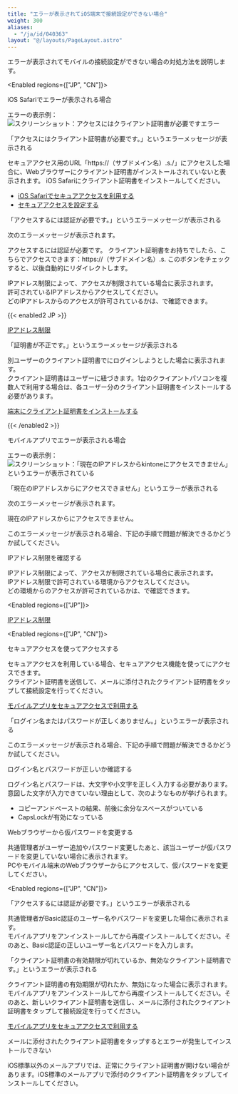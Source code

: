 ```yaml
---
title: "エラーが表示されてiOS端末で接続設定ができない場合"
weight: 300
aliases:
  - "/ja/id/040363"
layout: "@/layouts/PageLayout.astro"
---
```



エラーが表示されてモバイルの接続設定ができない場合の対処方法を説明します。

<Enabled regions={["JP", "CN"]}>

<Heading id="mobile_error_ios_10">iOS Safariでエラーが表示される場合</Heading>

エラーの表示例：
<Img src="/k/kintone/img-ja/error01.png" alt="スクリーンショット：アクセスにはクライアント証明書が必要ですエラー" />

<Heading level={3} id="mobile_error_ios_1010">「アクセスにはクライアント証明書が必要です。」というエラーメッセージが表示される</Heading>

セキュアアクセス用のURL「https://（サブドメイン名）.s.<CybozuCom />/」にアクセスした場合に、Webブラウザーにクライアント証明書がインストールされていないと表示されます。
iOS Safariにクライアント証明書をインストールしてください。

<Reference>

* [iOS Safariでセキュアアクセスを利用する](/k/ja/id/040661.html#ios_secure_ios_10)
* [セキュアアクセスを設定する](/general/ja/id/02062.html)

</Reference>

<Heading level={3} id="mobile_error_ios_1020">「アクセスするには認証が必要です。」というエラーメッセージが表示される</Heading>

次のエラーメッセージが表示されます。

<Graynote>
アクセスするには認証が必要です。  
クライアント証明書をお持ちでしたら、こちらでアクセスできます：https://（サブドメイン名）.s.<CybozuCom />  
このボタンをチェックすると、以後自動的にリダイレクトします。

</Graynote>

IPアドレス制限によって、アクセスが制限されている場合に表示されます。  
許可されているIPアドレスからアクセスしてください。  
どのIPアドレスからのアクセスが許可されているかは、<SlashUi />で確認できます。

&#123;&#123;< enabled2 JP >&#125;&#125;
<Reference>

[IPアドレス制限](/general/ja/id/02045.html)
</Reference>

</Enabled>

<Heading level={3} id="mobile_error_ios_1030">「証明書が不正です。」というエラーメッセージが表示される</Heading>

別ユーザーのクライアント証明書で<Kintone />にログインしようとした場合に表示されます。  
クライアント証明書はユーザーに紐づきます。1台のクライアントパソコンを複数人で利用する場合は、各ユーザー分のクライアント証明書をインストールする必要があります。

<Reference>

[端末にクライアント証明書をインストールする](/general/ja/id/020405.html)

</Reference>

&#123;&#123;< /enabled2 >&#125;&#125;

<Heading id="mobile_error_ios_20">モバイルアプリでエラーが表示される場合</Heading>

エラーの表示例：
<Img src="/k/kintone/img-ja/error02.png" alt="スクリーンショット：「現在のIPアドレスからkintoneにアクセスできません」というエラーが表示されている" />

<Heading level={3} id="mobile_error_ios_2010">「現在のIPアドレスから<Kintone />にアクセスできません」というエラーが表示される</Heading>

次のエラーメッセージが表示されます。

<Graynote>
現在のIPアドレスから<Kintone />にアクセスできません。

</Graynote>

このエラーメッセージが表示される場合、下記の手順で問題が解決できるかどうか試してください。

<Heading level={4} id="mobile_error_ios_201010">IPアドレス制限を確認する</Heading>

IPアドレス制限によって、アクセスが制限されている場合に表示されます。  
IPアドレス制限で許可されている環境からアクセスしてください。  
どの環境からのアクセスが許可されているかは、<SlashUi />で確認できます。

<Enabled regions={["JP"]}>
<Reference>

[IPアドレス制限](/general/ja/id/02045.html)
</Reference>

</Enabled>

<Enabled regions={["JP", "CN"]}>

<Heading level={4} id="mobile_error_ios_201020">セキュアアクセスを使ってアクセスする</Heading>

セキュアアクセスを利用している場合、セキュアアクセス機能を使って<Kintone />にアクセスできます。  
クライアント証明書を送信して、メールに添付されたクライアント証明書をタップして接続設定を行ってください。

<Reference>

[モバイルアプリをセキュアアクセスで利用する](/k/ja/id/040661.html#ios_secure_ios_20)

</Reference>

</Enabled>

<Heading level={3} id="mobile_error_ios_2030">「ログイン名またはパスワードが正しくありません。」というエラーが表示される</Heading>

このエラーメッセージが表示される場合、下記の手順で問題が解決できるかどうか試してください。

<Heading level={4} id="mobile_error_ios_203010">ログイン名とパスワードが正しいか確認する</Heading>

ログイン名とパスワードは、大文字や小文字を正しく入力する必要があります。  
意図した文字が入力できていない理由として、次のようなものが挙げられます。

* コピーアンドペーストの結果、前後に余分なスペースがついている
* CapsLockが有効になっている

<Heading level={4} id="mobile_error_ios_203020">Webブラウザーから仮パスワードを変更する</Heading>

<Slash />共通管理者がユーザー追加やパスワード変更したあと、該当ユーザーが仮パスワードを変更していない場合に表示されます。  
PCやモバイル端末のWebブラウザーから<Kintone />にアクセスして、仮パスワードを変更してください。

<Enabled regions={["JP", "CN"]}>

<Heading level={3} id="mobile_error_ios_2040">「アクセスするには認証が必要です。」というエラーが表示される</Heading>

<Slash />共通管理者がBasic認証のユーザー名やパスワードを変更した場合に表示されます。  
モバイルアプリをアンインストールしてから再度インストールしてください。そのあと、Basic認証の正しいユーザー名とパスワードを入力します。

<Heading level={3} id="mobile_error_ios_2050">「クライアント証明書の有効期限が切れているか、無効なクライアント証明書です。」というエラーが表示される</Heading>

クライアント証明書の有効期限が切れたか、無効になった場合に表示されます。  
モバイルアプリをアンインストールしてから再度インストールしてください。そのあと、新しいクライアント証明書を送信し、メールに添付されたクライアント証明書をタップして接続設定を行ってください。

<Reference>

[モバイルアプリをセキュアアクセスで利用する](/k/ja/id/040661.html#ios_secure_ios_20)

</Reference>

<Heading level={3} id="mobile_error_ios_2070">メールに添付されたクライアント証明書をタップするとエラーが発生してインストールできない</Heading>

iOS標準以外のメールアプリでは、正常にクライアント証明書が開けない場合があります。iOS標準のメールアプリで添付のクライアント証明書をタップしてインストールしてください。

</Enabled>
